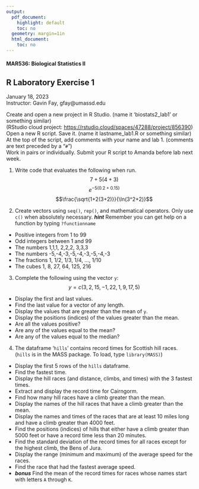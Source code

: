```yaml
---
output:
  pdf_document:
    highlight: default
    toc: no
  geometry: margin=1in
  html_document:
    toc: no
---
```


#### MAR536: Biological Statistics II

## R Laboratory Exercise 1

January 18, 2023\
Instructor: Gavin Fay, gfay\@umassd.edu

Create and open a new project in R Studio. (name it 'biostats2_lab1' or something similar)\
(RStudio cloud project: <https://rstudio.cloud/spaces/47288/project/856390>)\
Open a new R script. Save it. (name it lastname_lab1.R or something similar)\
At the top of the script, add comments with your name and lab 1. (comments are text preceded by a "`#`")\
Work in pairs or individually. Submit your R script to Amanda before lab next week.

1.  Write code that evaluates the following when run. $$7 + 5(4+3)$$ $$e^{-5(0.2+0.15)}$$ $$\frac{\sqrt{1+2(3+2)}}{\ln(3^2+2)}$$

2.  Create vectors using `seq()`, `rep()`, and mathematical operators. Only use `c()` when absolutely necessary. ***hint*** Remember you can get help on a function by typing `?functionname`

-   Positive integers from 1 to 99
-   Odd integers between 1 and 99
-   The numbers 1,1,1, 2,2,2, 3,3,3
-   The numbers -5,-4,-3,-5,-4,-3,-5,-4,-3
-   The fractions 1, 1/2, 1/3, 1/4, ..., 1/10
-   The cubes 1, 8, 27, 64, 125, 216

3.  Complete the following using the vector `y`:\
    $$y = c(3,2,15,-1,22,1,9,17,5)$$

-   Display the first and last values.
-   Find the last value for a vector of any length.
-   Display the values that are greater than the mean of `y`.
-   Display the positions (indices) of the values greater than the mean.
-   Are all the values positive?
-   Are any of the values equal to the mean?
-   Are any of the values equal to the median?

4.  The dataframe '`hills`' contains record times for Scottish hill races.\
    (`hills` is in the MASS package. To load, type `library(MASS)`)

-   Display the first 5 rows of the `hills` dataframe.
-   Find the fastest time.
-   Display the hill races (and distance, climbs, and times) with the 3 fastest times.
-   Extract and display the record time for Cairngorm.
-   Find how many hill races have a climb greater than the mean.
-   Display the names of the hill races that have a climb greater than the mean.
-   Display the names and times of the races that are at least 10 miles long and have a climb greater than 4000 feet.
-   Find the positions (indices) of hills that either have a climb greater than 5000 feet or have a record time less than 20 minutes.\
-   Find the standard deviation of the record times for all races except for the highest climb, the Bens of Jura.
-   Display the range (minimum and maximum) of the average speed for the races.
-   Find the race that had the fastest average speed.
-   ***bonus*** Find the mean of the record times for races whose names start with letters `A` through `K`.
